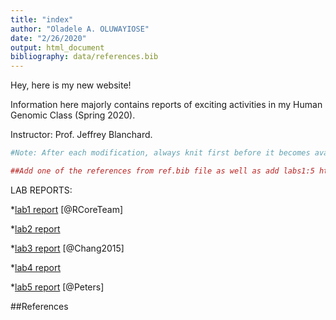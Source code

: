 ```yaml
---
title: "index"
author: "Oladele A. OLUWAYIOSE"
date: "2/26/2020"
output: html_document
bibliography: data/references.bib
---
```

Hey, here is my new website!

Information here majorly contains reports of exciting activities in my Human Genomic Class (Spring 2020).

Instructor: Prof. Jeffrey Blanchard.

```r
#Note: After each modification, always knit first before it becomes available for commit

##Add one of the references from ref.bib file as well as add labs1:5 html files
```
LAB REPORTS: 

*[lab1 report](lab1.html) [@RCoreTeam] 

*[lab2 report](lab2_report.html)

*[lab3 report](lab3.html) [@Chang2015]

*[lab4 report](lab4.html)

*[lab5 report](lab5.html)  [@Peters]


##References

